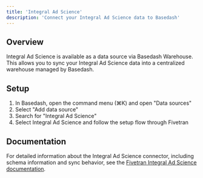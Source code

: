 ```yaml
---
title: 'Integral Ad Science'
description: 'Connect your Integral Ad Science data to Basedash'
---
```


## Overview

Integral Ad Science is available as a data source via Basedash Warehouse. This allows you to sync your Integral Ad Science data into a centralized warehouse managed by Basedash.

## Setup

1. In Basedash, open the command menu (⌘K) and open "Data sources"
2. Select "Add data source"
3. Search for "Integral Ad Science"
4. Select Integral Ad Science and follow the setup flow through Fivetran

## Documentation

For detailed information about the Integral Ad Science connector, including schema information and sync behavior, see the [Fivetran Integral Ad Science documentation](https://fivetran.com/docs/connectors/applications/integral-ad-science).
